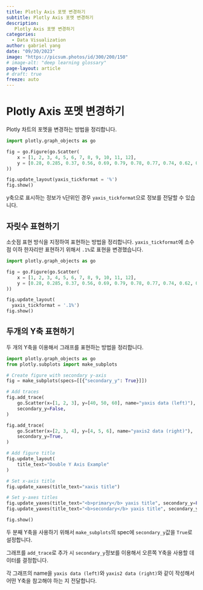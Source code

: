 ```yaml
---
title: Plotly Axis 포멧 변경하기
subtitle: Plotly Axis 포멧 변경하기
description:
   Plotly Axis 포멧 변경하기
categories:
  - Data Visualization
author: gabriel yang
date: "09/30/2023"
image: "https://picsum.photos/id/300/200/150"
# image-alt: "deep learning glossary"
page-layout: article
# draft: true
freeze: auto
---
```


# Plotly Axis 포멧 변경하기

Plotly 차트의 포멧을 변경하는 방법을 정리합니다.
``` python
import plotly.graph_objects as go

fig = go.Figure(go.Scatter(
    x = [1, 2, 3, 4, 5, 6, 7, 8, 9, 10, 11, 12],
    y = [0.28, 0.285, 0.37, 0.56, 0.69, 0.79, 0.78, 0.77, 0.74, 0.62, 0.45, 0.39]
))

fig.update_layout(yaxis_tickformat = '%')
fig.show()
```

y축으로 표시하는 정보가 `%`단위인 경우 `yaxis_tickformat`으로 정보를 전달할 수 있습니다.

## 자릿수 표현하기

소숫점 표현 방식을 지정하여 표현하는 방법을 정리합니다. `yaxis_tickformat`에 소수점 이하 한자리만 표현하기 위해서 `.1%`로 표현을 변경했습니다.

``` python
import plotly.graph_objects as go

fig = go.Figure(go.Scatter(
    x = [1, 2, 3, 4, 5, 6, 7, 8, 9, 10, 11, 12],
    y = [0.28, 0.285, 0.37, 0.56, 0.69, 0.79, 0.78, 0.77, 0.74, 0.62, 0.45, 0.39]
))

fig.update_layout(
  yaxis_tickformat = '.1%')
fig.show()
```

## 두개의 Y축 표현하기

두 개의 Y축을 이용해서 그래프를 표현하는 방법을 정리합니다.
``` python
import plotly.graph_objects as go
from plotly.subplots import make_subplots

# Create figure with secondary y-axis
fig = make_subplots(specs=[[{"secondary_y": True}]])

# Add traces
fig.add_trace(
    go.Scatter(x=[1, 2, 3], y=[40, 50, 60], name="yaxis data (left)"),
    secondary_y=False,
)

fig.add_trace(
    go.Scatter(x=[2, 3, 4], y=[4, 5, 6], name="yaxis2 data (right)"),
    secondary_y=True,
)

# Add figure title
fig.update_layout(
    title_text="Double Y Axis Example"
)

# Set x-axis title
fig.update_xaxes(title_text="xaxis title")

# Set y-axes titles
fig.update_yaxes(title_text="<b>primary</b> yaxis title", secondary_y=False)
fig.update_yaxes(title_text="<b>secondary</b> yaxis title", secondary_y=True)

fig.show()
```

두 분째 Y축을 사용하기 위해서 `make_subplots`의 spec에 `secondary_y`값을 `True`로 설정합니다.

그래프를 `add_trace`로 추가 시 `secondary_y`정보를 이용해서 오른쪽 Y축을 사용할 데이터를 결정합니다.

각 그래프의 name을 `yaxis data (left)`와 `yaxis2 data (right)`와 같이 작성해서 어떤 Y축을 참고해야 하는 지 전달합니다.

